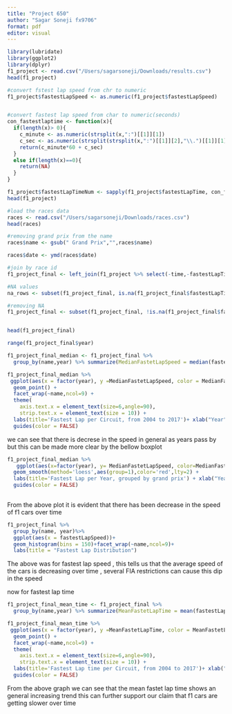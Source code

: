 ```yaml
---
title: "Project 650"
author: "Sagar Soneji fx9706"
format: pdf
editor: visual
---
```


```r
library(lubridate)
library(ggplot2)
library(dplyr)
f1_project <- read.csv("/Users/sagarsoneji/Downloads/results.csv")
head(f1_project)

#convert fstest lap speed from chr to numeric
f1_project$fastestLapSpeed <- as.numeric(f1_project$fastestLapSpeed)


#convert fastest lap speed from char to numeric(seconds)
con_fastestlaptime <- function(x){
  if(length(x)> 0){
    c_minute <- as.numeric(strsplit(x,":")[[1]][1])
    c_sec <- as.numeric(strsplit(strsplit(x,":")[[1]][2],"\\.")[[1]][1])
    return(c_minute*60 + c_sec)
  }
  else if(length(x)==0){
    return(NA)
  }
}

f1_project$fastestLapTimeNum <- sapply(f1_project$fastestLapTime, con_fastestlaptime)
head(f1_project)

#load the races data 
races <- read.csv("/Users/sagarsoneji/Downloads/races.csv")
head(races)

#removing grand prix from the name 
races$name <- gsub(" Grand Prix","",races$name)

races$date <- ymd(races$date)

#join by race id 
f1_project_final <- left_join(f1_project %>% select(-time,-fastestLapTime),races %>% select(-time,-url),by = 'raceId')
```



```r
#NA values 
na_rows <- subset(f1_project_final, is.na(f1_project_final$fastestLapTimeNum))

#removing NA 
f1_project_final <- subset(f1_project_final, !is.na(f1_project_final$fastestLapTimeNum))


head(f1_project_final)

range(f1_project_final$year)

f1_project_final_median <- f1_project_final %>%
  group_by(name,year) %>% summarize(MedianFastetLapSpeed = median(fastestLapSpeed),.groups = "keep", na.rm = T)

f1_project_final_median %>%
 ggplot(aes(x = factor(year), y =MedianFastetLapSpeed, color = MedianFastetLapSpeed)) +
  geom_point() +
  facet_wrap(~name,ncol=9) +
  theme(
    axis.text.x = element_text(size=6,angle=90),
    strip.text.x = element_text(size = 10)) +
  labs(title='Fastest Lap per Circuit, from 2004 to 2017')+ xlab("Year")+ ylab("Median Fastest Lap Speed")+
  guides(color = FALSE)


```

we can see that there is decrese in the speed in general as years pass by but this can be made more clear by the bellow boxplot 

```r
f1_project_final_median %>%
   ggplot(aes(x=factor(year), y= MedianFastetLapSpeed, color=MedianFastetLapSpeed)) + geom_boxplot(alpha=0.5) + 
  geom_smooth(method='loess',aes(group=1),color='red',lty=2) +
  labs(title='Fastest Lap per Year, grouped by grand prix') + xlab("Year")+ ylab("Median Fastest Lap Speed")+
  guides(color = FALSE)
  
```
From the above plot it is evident that there has been decrease in the speed of f1 cars over time 

```r
f1_project_final %>%
  group_by(name, year)%>%
  ggplot(aes(x = fastestLapSpeed))+
  geom_histogram(bins = 150)+facet_wrap(~name,ncol=9)+
  labs(title = "Fastest Lap Distribution")
```

The above was for fastest lap speed , this tells us that the average speed of the cars is decreasing over time , several FIA restrictions can cause this dip in the speed 

now for fastest lap time

```r
f1_project_final_mean_time <- f1_project_final %>%
  group_by(name,year) %>% summarize(MeanFastetLapTime = mean(fastestLapTimeNum),.groups = "keep", na.rm = T)

f1_project_final_mean_time %>%
 ggplot(aes(x = factor(year), y =MeanFastetLapTime, color = MeanFastetLapTime)) +
  geom_point() +
  facet_wrap(~name,ncol=9) +
  theme(
    axis.text.x = element_text(size=6,angle=90),
    strip.text.x = element_text(size = 10)) +
  labs(title='Fastest Lap time per Circuit, from 2004 to 2017')+ xlab("Year")+ ylab("Median Fastest Lap time")+
  guides(color = FALSE)
```
From the above graph we can see that the mean fastet lap time shows an general increasing trend this can further support our claim that f1 cars are getting slower over time 
